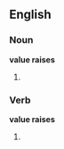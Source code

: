 ==English==

===Noun===
'''value raises'''

# {{plural of|value raise}}

===Verb===
'''value raises'''

# {{third person singular of|value raise}}